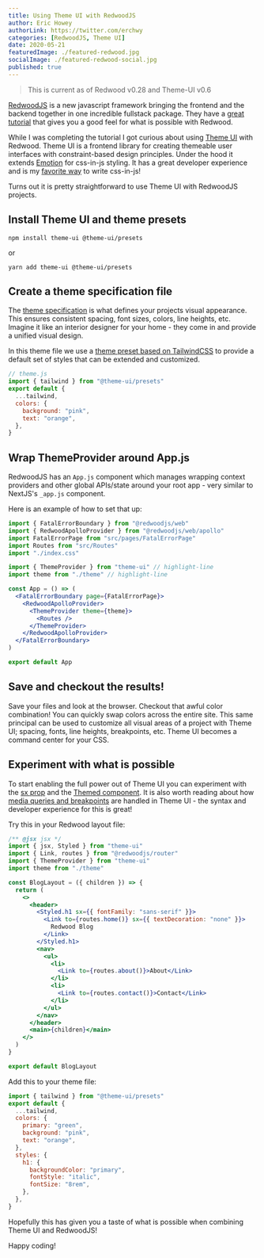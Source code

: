 ```yaml
---
title: Using Theme UI with RedwoodJS
author: Eric Howey
authorLink: https://twitter.com/erchwy
categories: [RedwoodJS, Theme UI]
date: 2020-05-21
featuredImage: ./featured-redwood.jpg
socialImage: ./featured-redwood-social.jpg
published: true
---
```


> This is current as of Redwood v0.28 and Theme-UI v0.6

[RedwoodJS](https://redwoodjs.com/) is a new javascript framework bringing the frontend and the backend together in one incredible fullstack package. They have a [great tutorial](https://redwoodjs.com/tutorial/welcome-to-redwood) that gives you a good feel for what is possible with Redwood.

While I was completing the tutorial I got curious about using [Theme UI](https://theme-ui.com/) with Redwood. Theme UI is a frontend library for creating themeable user interfaces with constraint-based design principles. Under the hood it extends [Emotion](https://emotion.sh/docs/introduction) for css-in-js styling. It has a great developer experience and is my [favorite way](/writing/10-reasons-to-use-theme-ui-in-your-next-gatsby-project/) to write css-in-js!

Turns out it is pretty straightforward to use Theme UI with RedwoodJS projects.

## Install Theme UI and theme presets

```shell
npm install theme-ui @theme-ui/presets
```

or

```shell
yarn add theme-ui @theme-ui/presets
```

## Create a theme specification file

The [theme specification](https://theme-ui.com/theming) is what defines your projects visual appearance. This ensures consistent spacing, font sizes, colors, line heights, etc. Imagine it like an interior designer for your home - they come in and provide a unified visual design.

In this theme file we use a [theme preset based on TailwindCSS](https://theme-ui.com/presets/tailwind) to provide a default set of styles that can be extended and customized.

```js
// theme.js
import { tailwind } from "@theme-ui/presets"
export default {
  ...tailwind,
  colors: {
    background: "pink",
    text: "orange",
  },
}
```

## Wrap ThemeProvider around App.js

RedwoodJS has an `App.js` component which manages wrapping context providers and other global APIs/state around your root app - very similar to NextJS's `_app.js` component.

Here is an example of how to set that up:

```jsx
import { FatalErrorBoundary } from "@redwoodjs/web"
import { RedwoodApolloProvider } from "@redwoodjs/web/apollo"
import FatalErrorPage from "src/pages/FatalErrorPage"
import Routes from "src/Routes"
import "./index.css"

import { ThemeProvider } from "theme-ui" // highlight-line
import theme from "./theme" // highlight-line

const App = () => (
  <FatalErrorBoundary page={FatalErrorPage}>
    <RedwoodApolloProvider>
      <ThemeProvider theme={theme}>
        <Routes />
      </ThemeProvider>
    </RedwoodApolloProvider>
  </FatalErrorBoundary>
)

export default App
```

## Save and checkout the results!

Save your files and look at the browser. Checkout that awful color combination! You can quickly swap colors across the entire site. This same principal can be used to customize all visual areas of a project with Theme UI; spacing, fonts, line heights, breakpoints, etc. Theme UI becomes a command center for your CSS.

## Experiment with what is possible

To start enabling the full power out of Theme UI you can experiment with the [sx prop](https://theme-ui.com/sx-prop) and the [Themed component](https://theme-ui.com/themed). It is also worth reading about how [media queries and breakpoints](https://theme-ui.com/sx-prop/#responsive-values) are handled in Theme UI - the syntax and developer experience for this is great!

Try this in your Redwood layout file:

```jsx
/** @jsx jsx */
import { jsx, Styled } from "theme-ui"
import { Link, routes } from "@redwoodjs/router"
import { ThemeProvider } from "theme-ui"
import theme from "./theme"

const BlogLayout = ({ children }) => {
  return (
    <>
      <header>
        <Styled.h1 sx={{ fontFamily: "sans-serif" }}>
          <Link to={routes.home()} sx={{ textDecoration: "none" }}>
            Redwood Blog
          </Link>
        </Styled.h1>
        <nav>
          <ul>
            <li>
              <Link to={routes.about()}>About</Link>
            </li>
            <li>
              <Link to={routes.contact()}>Contact</Link>
            </li>
          </ul>
        </nav>
      </header>
      <main>{children}</main>
    </>
  )
}

export default BlogLayout
```

Add this to your theme file:

```js
import { tailwind } from "@theme-ui/presets"
export default {
  ...tailwind,
  colors: {
    primary: "green",
    background: "pink",
    text: "orange",
  },
  styles: {
    h1: {
      backgroundColor: "primary",
      fontStyle: "italic",
      fontSize: "8rem",
    },
  },
}
```

Hopefully this has given you a taste of what is possible when combining Theme UI and RedwoodJS!

Happy coding!
